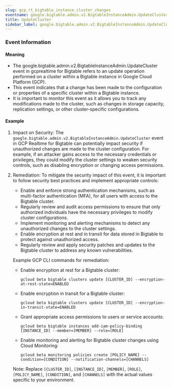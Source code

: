 ```yaml
--- 
slug: gcp_rt_bigtable_instance_cluster_changes
eventname: google.bigtable.admin.v2.BigtableInstanceAdmin.UpdateCluster
title: UpdateCluster
sidebar_label: google.bigtable.admin.v2.BigtableInstanceAdmin.UpdateCluster
---
```

                       
### Event Information

#### Meaning

- The google.bigtable.admin.v2.BigtableInstanceAdmin.UpdateCluster event in gcprealtime for Bigtable refers to an update operation performed on a cluster within a Bigtable instance in Google Cloud Platform (GCP).
- This event indicates that a change has been made to the configuration or properties of a specific cluster within a Bigtable instance.
- It is important to monitor this event as it allows you to track any modifications made to the cluster, such as changes in storage capacity, replication settings, or other cluster-specific configurations.

#### Example

1. Impact on Security: The `google.bigtable.admin.v2.BigtableInstanceAdmin.UpdateCluster` event in GCP Realtime for Bigtable can potentially impact security if unauthorized changes are made to the cluster configuration. For example, if an attacker gains access to the necessary credentials or privileges, they could modify the cluster settings to weaken security controls, such as disabling encryption or changing access permissions.

2. Remediation: To mitigate the security impact of this event, it is important to follow security best practices and implement appropriate controls:

   - Enable and enforce strong authentication mechanisms, such as multi-factor authentication (MFA), for all users with access to the Bigtable cluster.
   - Regularly review and audit access permissions to ensure that only authorized individuals have the necessary privileges to modify cluster configurations.
   - Implement monitoring and alerting mechanisms to detect any unauthorized changes to the cluster settings.
   - Enable encryption at rest and in transit for data stored in Bigtable to protect against unauthorized access.
   - Regularly review and apply security patches and updates to the Bigtable cluster to address any known vulnerabilities.

   Example GCP CLI commands for remediation:

   - Enable encryption at rest for a Bigtable cluster:
     ```
     gcloud beta bigtable clusters update [CLUSTER_ID] --encryption-at-rest-state=ENABLED
     ```

   - Enable encryption in transit for a Bigtable cluster:
     ```
     gcloud beta bigtable clusters update [CLUSTER_ID] --encryption-in-transit-state=ENABLED
     ```

   - Grant appropriate access permissions to users or service accounts:
     ```
     gcloud beta bigtable instances add-iam-policy-binding [INSTANCE_ID] --member=[MEMBER] --role=[ROLE]
     ```

   - Enable monitoring and alerting for Bigtable cluster changes using Cloud Monitoring:
     ```
     gcloud beta monitoring policies create [POLICY_NAME] --condition=[CONDITION] --notification-channels=[CHANNELS]
     ```

   Note: Replace `[CLUSTER_ID]`, `[INSTANCE_ID]`, `[MEMBER]`, `[ROLE]`, `[POLICY_NAME]`, `[CONDITION]`, and `[CHANNELS]` with the actual values specific to your environment.


 